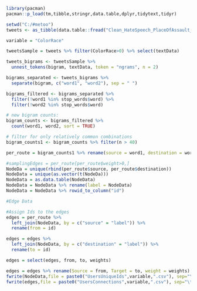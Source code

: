 ```{r}
library(pacman)
pacman::p_load(tm,tibble,stringr,data.table,dplyr,tidytext,tidyr)
```

```{r}
setwd("C:/#metoo")
tweets <- as_tibble(data.table::fread("Clean_HateSpeech_PlaceOfAssault_ColorRace.csv", encoding= "UTF-8", sep = '\t'))
```

```{r}
variable = "ColorRace"

tweetsSample = tweets %>% filter(ColorRace>0) %>% select(textData)
```

```{r}
tweets_bigrams <- tweetsSample %>%
  unnest_tokens(bigram, textData, token = "ngrams", n = 2)

bigrams_separated <- tweets_bigrams %>%
  separate(bigram, c("word1", "word2"), sep = " ")

bigrams_filtered <- bigrams_separated %>%
  filter(!word1 %in% stop_words$word) %>%
  filter(!word2 %in% stop_words$word)

# new bigram counts:
bigram_counts <- bigrams_filtered %>% 
  count(word1, word2, sort = TRUE)

# filter for only relatively common combinations
bigram_counts1 <- bigram_counts %>% filter(n > 40)
```

```{r}
per_route = bigram_counts1 %>% rename(source = word1, destination = word2, weights = n)

#samplingEdges = per_route[per_route$weight>0,]
NodeDa = unique(rbind(per_route$source, per_route$destination))
NodeData = unique(as.vector(t(NodeDa)))
NodeData = as.data.table(NodeData)
NodeData = NodeData %>% rename(label = NodeData)
NodeData = NodeData %>% rowid_to_column("id")

#Edge Data

#Assign Ids to the edges
edges = per_route %>% 
  left_join(NodeData, by = c("source" = "label")) %>% 
  rename(from = id)

edges = edges %>% 
  left_join(NodeData, by = c("destination" = "label")) %>% 
  rename(to = id)

edges = select(edges, from, to, weights)
```

```{r}
edges = edges %>% rename(Source = from, Target = to, weight = weights)
fwrite(NodeData,file = paste0("UsersUniqueIds",variable,".csv"), sep="\t")
fwrite(edges,file = paste0("UsersConnections",variable,".csv"), sep="\t")
```